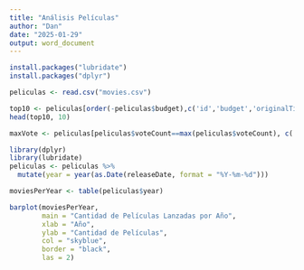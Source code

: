 ```yaml
---
title: "Análisis Películas"
author: "Dan"
date: "2025-01-29"
output: word_document
---
```

```r
install.packages("lubridate")
install.packages("dplyr")
```

```r
peliculas <- read.csv("movies.csv")
```

```r
top10 <- peliculas[order(-peliculas$budget),c('id','budget','originalTitle')]
head(top10, 10)
```

```r
maxVote <- peliculas[peliculas$voteCount==max(peliculas$voteCount), c('id','budget','originalTitle', 'voteCount')]
```

```r
library(dplyr)
library(lubridate)
peliculas <- peliculas %>%
  mutate(year = year(as.Date(releaseDate, format = "%Y-%m-%d")))

moviesPerYear <- table(peliculas$year)

barplot(moviesPerYear, 
        main = "Cantidad de Películas Lanzadas por Año", 
        xlab = "Año", 
        ylab = "Cantidad de Películas", 
        col = "skyblue", 
        border = "black", 
        las = 2)
```